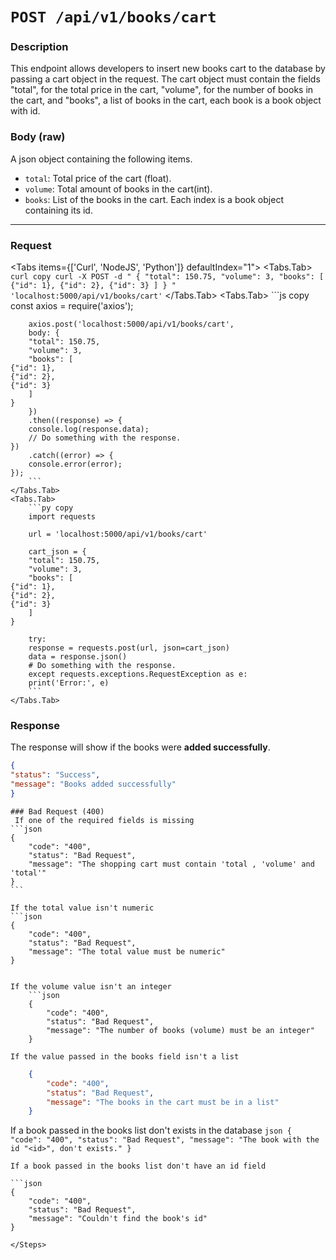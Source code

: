 

# `POST /api/v1/books/cart`

### Description
This endpoint allows developers to insert new books cart to the database by passing a cart object in the request.
The cart object must contain the fields "total", for the total price in the cart, "volume", for the number of books in the cart, and "books", a list of books in the cart, each book is a book object with id.

### Body (raw)
A json object containing the following items.
- `total`: Total price of the cart (float).
- `volume`: Total amount of books in the cart(int).
- `books`: List of the books in the cart. Each index is a book object containing its id.

---

### Request

<Tabs items={['Curl', 'NodeJS', 'Python']} defaultIndex="1">
    <Tabs.Tab>
        ``` curl copy
        curl -X POST -d "
        {
            "total": 150.75,
            "volume": 3,
            "books": [
        {"id": 1},
        {"id": 2},
        {"id": 3}
            ]
        }
        " 'localhost:5000/api/v1/books/cart'
        ```
    </Tabs.Tab>
    <Tabs.Tab>
        ```js copy
        const axios = require('axios');

        axios.post('localhost:5000/api/v1/books/cart',
        body: {
        "total": 150.75,
        "volume": 3,
        "books": [
    {"id": 1},
    {"id": 2},
    {"id": 3}
        ]
    }
        })
        .then((response) => {
        console.log(response.data);
        // Do something with the response.
    })
        .catch((error) => {
        console.error(error);
    });
        ```
    </Tabs.Tab>
    <Tabs.Tab>
        ```py copy
        import requests

        url = 'localhost:5000/api/v1/books/cart'

        cart_json = {
        "total": 150.75,
        "volume": 3,
        "books": [
    {"id": 1},
    {"id": 2},
    {"id": 3}
        ]
    }

        try:
        response = requests.post(url, json=cart_json)
        data = response.json()
        # Do something with the response.
        except requests.exceptions.RequestException as e:
        print('Error:', e)
        ```
    </Tabs.Tab>
</Tabs>

### Response

The response will show if the books were **added successfully**.

```json
{
"status": "Success",
"message": "Books added successfully"
}
```

<Steps>

    ### Bad Request (400)
     If one of the required fields is missing
    ```json
    {
        "code": "400",
        "status": "Bad Request",
        "message": "The shopping cart must contain 'total , 'volume' and 'total'"
    }
    ```

    If the total value isn't numeric
    ```json
    {
        "code": "400",
        "status": "Bad Request",
        "message": "The total value must be numeric"
    }
```

If the volume value isn't an integer
    ```json
    {
        "code": "400",
        "status": "Bad Request",
        "message": "The number of books (volume) must be an integer"
    }
```
    If the value passed in the books field isn't a list
```json
    {
        "code": "400",
        "status": "Bad Request",
        "message": "The books in the cart must be in a list"
    }
```

If a book passed in the books list don't exists in the database
    ```json
    {
        "code": "400",
        "status": "Bad Request",
        "message": "The book with the id "<id>", don't exists."
    }
    ```

    If a book passed in the books list don't have an id field

    ```json
    {
        "code": "400",
        "status": "Bad Request",
        "message": "Couldn't find the book's id"
    }
```
</Steps>


